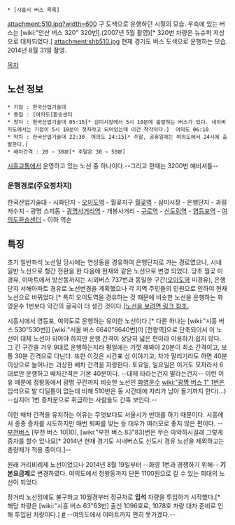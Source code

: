  * [시흥시 버스 목록]

attachment:510.jpg?width=600
구 도색으로 운행하던 시절의 모습. 우측에 있는 버스는 [wiki:"안산 버스 320" 320번].(2007년 5월 촬영)[* 320번 차량은 뉴슈퍼 저상으로 대차되었다.]
attachment:shb510.jpg
현재 경기도 버스 도색으로 운행하는 모습. 2014년 8월 31일 촬영.

[[목차]]

== 노선 정보 ==
 * 기점 : 한국산업기술대
 * 종점 : [여의도]환승센터
 * 첫차 : 한국산업기술대 05:15[* 삼미시장에서 5시 10분에 출발하는 버스가 있다. 네이버지도에서는 기점이 5시 10분이 첫차라고 되어있는데 이건 착각이다.]  여의도 06:10
 * 막차 : 한국산업기술대 22:30  여의도 24:15[* 주말, 공휴일에는 여의도에서 24시에 출발한다.]
 * 배차간격 : 20 ~ 30분[* 주말은 30 ~ 50분]

[[시흥교통]]에서 운영하고 있는 노선 중 하나이다.--그리고 한때는 3200번 예비셔틀--

=== 운행경로(주요정차지) ===
한국산업기술대 - 시화단지 - [[오이도역]] - 월곶지구·[[월곶역]] - 삼미시장 - 은행단지 - 과림저수지 - 광명 스피돔 - [[광명사거리역]] - 개봉사거리 - [[구로역]] - [[신도림역]] - [[영등포역]] - [[여의도]]환승센터 - 이하 역순

== 특징 ==
초기 일반좌석 노선일 당시에는 연성동을 경유하여 은행단지로 가는 경로였으나, 시내 일반 노선으로 형간 전환을 한 다음에 현재와 같은 노선으로 변경 되었다. 당초 월곶 미경유, 이마트에서 방산동까지는 시외버스 737번과 동일한 구간([[오이도역]] 미경유), 은행단지 서해아파트 경유로 노선변경을 계획했으나 각 지역 주민들의 민원으로 인하여 현재 노선으로 바뀌었다.[* 특히 오이도역을 경유하는 것 때문에 비슷한 노선을 운행하는 화영운수 1번보다 약간의 굴곡이 더 생긴 것이다.][http://gall.dcinside.com/list.php?id=bus&no=78700 노선을 보려면 링크 참조.]

시흥시에서 영등포, 여의도로 운행하는 유이한 노선이다.[* 다른 하나는 [wiki:"시흥 버스 530"530번]] [wiki:"서울 버스 6640"6640번]이 [천왕역]으로 단축되어서 이 노선이 대체 노선이 되어야 하지만 운행 간격이 상당히 넓은 편이라 이용하기 쉽지 않다. 그 긴 구간을 겨우 9대로 운행하는지라 평일에는 기껏 해봐야 20분이 최소 간격이고, 보통 30분 간격으로 다닌다. 또한 이것은 시간표 상 이야기고, 차가 밀리기라도 하면 40분 이상으로 늘어나는 괴상한 배차 간격을 자랑한다. 토요일, 일요일은 이거도 모자라서 6대로만 운행하고 배차간격은 기본 40분이다. --대체 타라는건지 말라는건지-- 이런 이유 때문에 정왕동에서 광명 구간까지 비슷한 노선인 [[화영운수]] [[wiki:"광명 버스 1" 1번]]은 입석으로 발 디딜틈이 없는데 비해 510번은 동 시간대에 자리가 남아 돌기까지 한다(...) --심지어 1번 증차분으로 취급하는 사람들도 간혹 보인다.--

이런 배차 간격을 유지하는 이유는 무엇보다도 서울시가 반대를 하기 때문이다. 시흥에서 종종 증차를 시도하지만 매번 퇴짜를 맞는 등 대우가 여러모로 좋지 않은 편이다. --[[부천버스]] [부천 버스 10|10], [wiki:"부천 버스 83"83]번은 무슨 마약하시길래 그렇게 증차를 할수 있나요[* 2014년 현재 경기도 시내버스도 신도시 경유 노선을 제외하고는 총량제가 적용 중이다.]--

원래 거리비례제 노선이었으나 2014년 8월 19일부터 --화영 1번과 경쟁하기 위해-- '''기본요금제'''로 변경하였다. 여의도에서 정왕동까지 단돈 1100원으로 갈 수 있는 희대의 노선이 되었다.

장거리 노선임에도 불구하고 10월경부터 정규차로 '''입석''' 차량을 투입하기 시작했다.[* 해당 차량은 [wiki:"시흥 버스 63"63번] 출신 1096호로, 1078호 차량 대차 준비로 인해 투입된 차량이다.] [http://gall.dcinside.com/board/view/?id=bus&no=1103070 #] --여의도에서 이마트까지 편히 못가겠다.--
